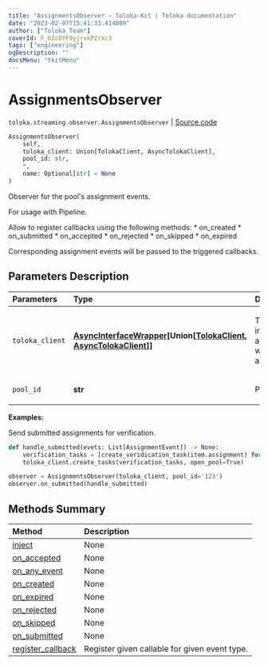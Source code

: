 ```yaml
---
title: "AssignmentsObserver — Toloka-Kit | Toloka documentation"
date: "2023-02-07T15:41:33.414089"
author: ["Toloka Team"]
coverId: F_bIcOYF9yjrxkPZrXc3
tags: ["engineering"]
ogDescription: ""
docsMenu: "tkitMenu"
---
```


# AssignmentsObserver
`toloka.streaming.observer.AssignmentsObserver` | [Source code](https://github.com/Toloka/toloka-kit/blob/v1.1.3/src/streaming/observer.py#L306)

```python
AssignmentsObserver(
    self,
    toloka_client: Union[TolokaClient, AsyncTolokaClient],
    pool_id: str,
    *,
    name: Optional[str] = None
)
```

Observer for the pool's assignment events.

For usage with Pipeline.

Allow to register callbacks using the following methods:
    * on_created
    * on_submitted
    * on_accepted
    * on_rejected
    * on_skipped
    * on_expired

Corresponding assignment events will be passed to the triggered callbacks.

## Parameters Description

| Parameters | Type | Description |
| :----------| :----| :-----------|
`toloka_client`|**[AsyncInterfaceWrapper](/docs-new/toloka-kit/reference/toloka.util.async_utils.AsyncInterfaceWrapper)\[Union\[[TolokaClient](/docs-new/toloka-kit/reference/toloka.client.TolokaClient), [AsyncTolokaClient](/docs-new/toloka-kit/reference/toloka.async_client.client.AsyncTolokaClient)\]\]**|<p>TolokaClient instance or async wrapper around it.</p>
`pool_id`|**str**|<p>Pool ID.</p>

**Examples:**

Send submitted assignments for verification.

```python
def handle_submitted(evets: List[AssignmentEvent]) -> None:
    verification_tasks = [create_veridication_task(item.assignment) for item in evets]
    toloka_client.create_tasks(verification_tasks, open_pool=True)

observer = AssignmentsObserver(toloka_client, pool_id='123')
observer.on_submitted(handle_submitted)
```
## Methods Summary

| Method | Description |
| :------| :-----------|
[inject](/docs-new/toloka-kit/reference/toloka.streaming.observer.AssignmentsObserver.inject)| None
[on_accepted](/docs-new/toloka-kit/reference/toloka.streaming.observer.AssignmentsObserver.on_accepted)| None
[on_any_event](/docs-new/toloka-kit/reference/toloka.streaming.observer.AssignmentsObserver.on_any_event)| None
[on_created](/docs-new/toloka-kit/reference/toloka.streaming.observer.AssignmentsObserver.on_created)| None
[on_expired](/docs-new/toloka-kit/reference/toloka.streaming.observer.AssignmentsObserver.on_expired)| None
[on_rejected](/docs-new/toloka-kit/reference/toloka.streaming.observer.AssignmentsObserver.on_rejected)| None
[on_skipped](/docs-new/toloka-kit/reference/toloka.streaming.observer.AssignmentsObserver.on_skipped)| None
[on_submitted](/docs-new/toloka-kit/reference/toloka.streaming.observer.AssignmentsObserver.on_submitted)| None
[register_callback](/docs-new/toloka-kit/reference/toloka.streaming.observer.AssignmentsObserver.register_callback)| Register given callable for given event type.
